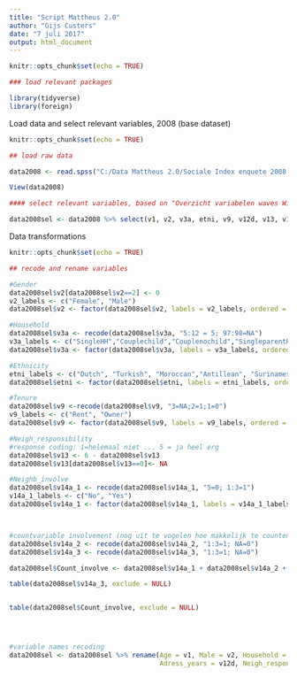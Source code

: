 ```yaml
---
title: "Script Mattheus 2.0"
author: "Gijs Custers"
date: "7 juli 2017"
output: html_document
---
```


```r
knitr::opts_chunk$set(echo = TRUE)

### load relevant packages

library(tidyverse)
library(foreign)

```

Load data and select relevant variables, 2008 (base dataset)

```r
knitr::opts_chunk$set(echo = TRUE)

## load raw data

data2008 <- read.spss("C:/Data Mattheus 2.0/Sociale Index enquete 2008 edit.sav", use.value.labels = FALSE, to.data.frame = TRUE)

View(data2008)

#### select relevant variables, based on "Overzicht variabelen waves Wijkprofiel v2.xlsx"

data2008sel <- data2008 %>% select(v1, v2, v3a, etni, v9, v12d, v13, v14a_1, v14a_2, v14a_3, v18a, v18b, v18c, v18d, v18e, v18f, v18g, v18h, v18i, v18j, v18k, v18l, v23b, v24a, v27, v28, v29a, v33, v48a, v48b, v48c, v49, v55a, buurt, ijssel, GEWICHT_STAD, WAVEID)

```

Data transformations 

```r
knitr::opts_chunk$set(echo = TRUE)

## recode and rename variables

#Gender
data2008sel$v2[data2008sel$v2==2] <- 0
v2_labels <- c("Female", "Male")
data2008sel$v2 <- factor(data2008sel$v2, labels = v2_labels, ordered = FALSE)

#Household
data2008sel$v3a <- recode(data2008sel$v3a, "5:12 = 5; 97:98=NA")
v3a_labels <- c("SingleHH","Couplechild","Couplenochild","SingleparentHH","Other")
data2008sel$v3a <- factor(data2008sel$v3a, labels = v3a_labels, ordered = FALSE)

#Ethnicity
etni_labels <- c("Dutch", "Turkish", "Moroccan","Antillean", "Surinamese", "Cape-Verdean","Other")
data2008sel$etni <- factor(data2008sel$etni, labels = etni_labels, ordered = FALSE)

#Tenure
data2008sel$v9 <-recode(data2008sel$v9, "3=NA;2=1;1=0")
v9_labels <- c("Rent", "Owner")
data2008sel$v9 <- factor(data2008sel$v9, labels = v9_labels, ordered = FALSE)

#Neigh_responsibility
#response coding: 1=helemaal niet ... 5 = ja heel erg
data2008sel$v13 <- 6 - data2008sel$v13
data2008sel$v13[data2008sel$v13==0]<- NA

#Neighb_involve
data2008sel$v14a_1 <- recode(data2008sel$v14a_1, "5=0; 1:3=1")
v14a_1_labels <- c("No", "Yes")
data2008sel$v14a_1 <- factor(data2008sel$v14a_1, labels = v14a_1_labels, ordered = FALSE)



#countvariable involvement (nog uit te vogelen hoe makkelijk te counten)
data2008sel$v14a_2 <- recode(data2008sel$v14a_2, "1:3=1; NA=0")
data2008sel$v14a_3 <- recode(data2008sel$v14a_3, "1:3=1; NA=0")

data2008sel$Count_involve <- data2008sel$v14a_1 + data2008sel$v14a_2 + data2008sel$v14a_3 

table(data2008sel$v14a_3, exclude = NULL)


table(data2008sel$Count_involve, exclude = NULL)




#variable names recoding
data2008sel <- data2008sel %>% rename(Age = v1, Male = v2, Household = v3a, Ethnicity = etni, Tenure = v9,
                                      Adress_years = v12d, Neigh_responsibility = v13, Neigh_involve = v14a_1)

```





